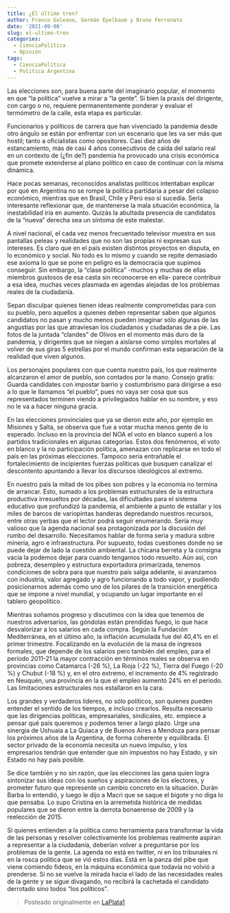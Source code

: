 ```yaml
---
title: ¿El último tren?
author: Franco Galeano, Germán Epelbaum y Bruno Ferronato
date: '2021-09-08'
slug: el-ultimo-tren
categories:
  - CienciaPolítica
  - Opinión
tags:
  - CienciaPolítica
  - Política Argentina
---
```



Las elecciones son, para buena parte del imaginario popular, el momento en que “la política” vuelve a mirar a “la gente”. Si bien la praxis del dirigente, con cargo o no, requiere permanentemente ponderar y evaluar el termómetro de la calle, esta etapa es particular.

Funcionarios y políticos de carrera que han vivenciado la pandemia desde otro ángulo se están por enfrentar con un escenario que les va ser más que hostil; tanto a oficialistas como opositores. Casi diez años de estancamiento, más de casi 4 años consecutivos de caída del salario real en un contexto de (¿fin de?) pandemia ha provocado una crisis económica que promete extenderse al plano político en caso de continuar con la misma dinámica. 

Hace pocas semanas, reconocidos analistas políticos intentaban explicar por qué en Argentina no se rompe la política partidaria a pesar del colapso económico, mientras que en Brasil, Chile y Perú eso sí sucedía. Sería interesante reflexionar que, de mantenerse la mala situación económica, la inestabilidad iría en aumento. Quizás la abultada presencia de candidatos de la “nueva” derecha sea un síntoma de este malestar.

A nivel nacional, el cada vez menos frecuentado televisor muestra en sus pantallas peleas y realidades que no son las propias ni expresan sus intereses. Es claro que en el país existen distintos proyectos en disputa, en lo económico y social. No todo es lo mismo y cuando se repite demasiado ese axioma lo que se pone en peligro es la democracia que supimos conseguir. Sin embargo, la “clase política” -muchos y muchas de ellas miembros gustosos de esa casta sin reconocerse en ella- parece contribuir a esa idea, muchas veces plasmada en agendas alejadas de los problemas reales de la ciudadanía. 


Sepan disculpar quienes tienen ideas realmente comprometidas para con su pueblo, pero aquellos a quienes deben representar saben que algunos candidatos no pasan y mucho menos pueden imaginar sólo algunas de las angustias por las que atraviesan los ciudadanos y ciudadanas de a pie. Las fotos de la juntada “clandes” de Olivos en el momento más duro de la pandemia, y dirigentes que se niegan a aislarse como simples mortales al volver de sus giras 5 estrellas por el mundo confirman esta separación de la realidad que viven algunos.  

Los personajes populares con que cuenta nuestro país, los que realmente alcanzaron el amor de pueblo, son contados por la mano. Consejo gratis: Guarda candidates con impostar barrio y costumbrismo para dirigirse  a eso a lo que le llamamos “el pueblo”, pues no vaya ser cosa que sus representados terminen viendo a privilegiados hablar en su nombre, y eso no le va a hacer ninguna gracia.

En las elecciones provinciales que ya se dieron este año, por ejemplo en Misiones y Salta, se observa que fue a votar mucha menos gente de lo esperado. Incluso en la provincia del NOA el voto en blanco superó a los partidos tradicionales en algunas categorías. Estos dos  fenómenos, el voto en blanco y la no participación política, amenazan con replicarse en todo el país en las próximas elecciones. Tampoco sería entrañable el fortalecimiento de incipientes fuerzas políticas que busquen canalizar el descontento apuntando a llevar los discursos ideológicos al extremo.

En nuestro país la mitad de los pibes son pobres y la economía no termina de arrancar. Esto, sumado a los problemas estructurales de la estructura productiva irresueltos por décadas, las dificultades para el sistema educativo que profundizó la pandemia, el ambiente a punto de estallar y los miles de barcos de variopintas banderas depredando nuestros recursos, entre otras yerbas que el lector podrá seguir enumerando. Sería muy valioso que la agenda nacional sea protagonizada por la discusión del rumbo del desarrollo. Necesitamos hablar de forma seria y madura sobre minería, agro e infraestructura. Por supuesto, todas cuestiones donde no se puede dejar de lado la cuestión ambiental. La chicana berreta y la consigna vacía la podemos dejar para cuando tengamos todo resuelto. Aún así, con pobreza, desempleo y estructura exportadora primarizada, tenemos condiciones de sobra para que nuestro país salga adelante, si avanzamos con industria, valor agregado y agro funcionando a todo vapor, y pudiendo posicionarnos además como uno de los pilares de la transición energética que se impone a nivel mundial, y ocupando un lugar importante en el tablero geopolítico.

Mientras soñamos progreso y discutimos con la idea que tenemos de nuestros adversarios, las góndolas están prendidas fuego, lo que hace desvalorizar a los salarios en cada compra.  Según la Fundación Mediterránea, en el último año, la inflación acumulada fue del 40,4% en el primer trimestre.  Focalizando en la evolución de la masa de ingresos formales, que depende de los salarios pero también del empleo, para el período 2011-21 la mayor contracción en términos reales se observa en provincias como Catamarca (-26 %), La Rioja (-22 %), Tierra del Fuego (-20 %) y Chubut (-18 %) y, en el otro extremo, el incremento de 4% registrado en Neuquén, una provincia en la que el empleo aumentó 24% en el periodo. Las limitaciones estructurales nos estallaron en la cara.

Los grandes y verdaderos líderes, no sólo políticos, son quienes pueden entender el sentido de los tiempos, e incluso crearlos. Resulta necesario que las dirigencias políticas, empresariales, sindicales, etc. empiece a pensar qué país queremos y podemos tener a largo plazo. Urge una sinergia de Ushuaia a La Quiaca y de Buenos Aires a Mendoza para pensar los próximos años de la Argentina, de forma coherente y equilibrada. El sector privado de la economía necesita un nuevo impulso, y los empresarios tendrán que entender que sin impuestos no hay Estado, y sin Estado no hay país posible.

Se dice también y no sin razón, que las elecciones las gana quien logra sintonizar sus ideas con los sueños y aspiraciones de los electores, y prometer futuro que represente un cambio concreto en la situación. Durán Barba lo entendió, y luego le dijo a Macri que se saque el bigote y no diga lo que pensaba. Lo supo Cristina en la arremetida histórica de medidas populares que se dieron entre la derrota bonaerense de 2009 y la reelección de 2015. 

Si quienes entienden a la política como herramienta para transformar la vida de las personas y resolver colectivamente los problemas realmente aspiran a representar a la ciudadanía, deberían volver a preguntarse por los problemas de la gente. La agenda no está en twitter, ni en los tribunales ni en la rosca política que se vió estos días. Está en la panza del pibe que viene comiendo fideos, en la máquina económica que todavía no volvió a prenderse. Si no se vuelve la mirada hacia el lado de las necesidades reales de la gente y se sigue divagando, no recibirá la cachetada el candidato derrotado sino todos “los políticos”. 


> Posteado originalmente en [LaPlata1](https://www.laplata1.com/2021-09-08/el-ultimo-tren-63095)